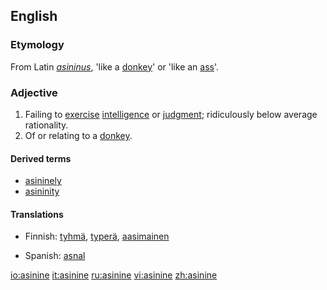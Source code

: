 ==English==

===Etymology===
From Latin ''[[asininus]]'', 'like a [[donkey]]' or 'like an [[ass]]'.

===Adjective===
{{en-adj-more}}

# Failing to [[exercise]] [[intelligence]] or [[judgment]]; ridiculously below average rationality.
# Of or relating to a [[donkey]].

====Derived terms====
*[[asininely]]
*[[asininity]]

====Translations====
{{top}}
*Finnish: [[tyhmä]], [[typerä]], [[aasimainen]]
{{mid}}
*Spanish: [[asnal]]
{{bottom}}

[[io:asinine]]
[[it:asinine]]
[[ru:asinine]]
[[vi:asinine]]
[[zh:asinine]]